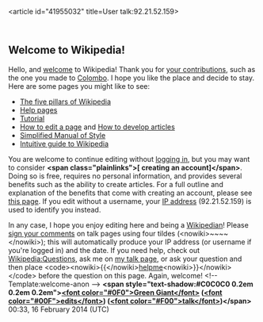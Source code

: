 <article id="41955032" title=User talk:92.21.52.159>
	<talkpage id="41955032" title="User talk:92.21.52.159">
== Welcome to Wikipedia! ==

Hello, and [[Wikipedia:Introduction|welcome]] to Wikipedia! Thank you for [[Special:Contributions/92.21.52.159|your contributions]], such as the one you made to [[Colombo]]. I hope you like the place and decide to stay. Here are some pages you might like to see:

* [[Wikipedia:Five pillars|The five pillars of Wikipedia]]
* [[Help:Contents|Help pages]]
* [[Wikipedia:Tutorial|Tutorial]]
* [[Wikipedia:How to edit a page|How to edit a page]] and [[Wikipedia:Article development|How to develop articles]]
* [[Wikipedia:Simplified Manual of Style|Simplified Manual of Style]]
* [[Help:Wikipedia: The Missing Manual/Introduction|Intuitive guide to Wikipedia]]

You are welcome to continue editing without [[Special:Userlogin|logging in]], but you may want to consider '''&lt;span class=&quot;plainlinks&quot;&gt;[{{fullurl:Special:Userlogin|type=signup&amp;campaign=anonwelcometemplate}} creating an account]&lt;/span&gt;'''. Doing so is free, requires no personal information, and provides several benefits such as the ability to create articles. For a full outline and explanation of the benefits that come with creating an account, please see [[Wikipedia:Why create an account?|this page]]. If you edit without a username, your [[IP address]] (92.21.52.159) is used to identify you instead.

In any case, I hope you enjoy editing here and being a [[Wikipedia:Wikipedians|Wikipedian]]! Please [[Wikipedia:Signatures|sign your comments]] on talk pages using four tildes (&lt;nowiki&gt;~~~~&lt;/nowiki&gt;); this will automatically produce your IP address (or username if you're logged in) and the date. If you need help, check out [[Wikipedia:Questions]], ask me on [[User talk:Green Giant|my talk page]], or ask your question and then place &lt;code&gt;&lt;nowiki&gt;{{&lt;/nowiki&gt;[[:Category:Wikipedians looking for help|helpme]]&lt;nowiki&gt;}}&lt;/nowiki&gt;&lt;/code&gt; before the question on this page. Again, welcome! &lt;!-- Template:welcome-anon --&gt; '''&lt;span style=&quot;text-shadow:#C0C0C0 0.2em 0.2em 0.2em&quot;&gt;[[User:Green Giant|&lt;font color=&quot;#0F0&quot;&gt;Green Giant&lt;/font&gt;]] ([[Special:Contributions/Green Giant|&lt;font color=&quot;#00F&quot;&gt;edits&lt;/font&gt;]]) ([[User talk:Green Giant|&lt;font color=&quot;#F00&quot;&gt;talk&lt;/font&gt;]])&lt;/span&gt;''' 00:33, 16 February 2014 (UTC)
	</talkpage>
</article>
